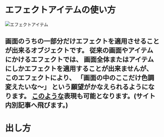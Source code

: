 # エフェクトアイテムの使い方

![ エフェクトアイテム ](/assets/tips/posts/画面の外側だけ/エフェクトアイテム.png)

画面のうちの一部分だけエフェクトを適用させることが出来るオブジェクトです。
従来の画面やアイテムにかけるエフェクトでは、
画面全体またはアイテムにしかエフェクトを適用することが出来ませんが、
このエフェクトにより、 **「画面の中のここだけ色調変えたいな～」** という願望がかなえられるようになります。
[このような](https://ymm4-info.vercel.app/tips/posts/Syuhenboke/)表現も可能となります。(サイト内別記事へ飛びます。)
---
# 出し方
